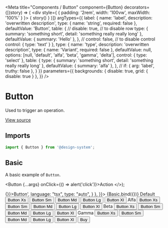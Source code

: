 
<Meta
  title="Components / Button"
  component={Button}
  decorators={[(story) => (
    <div style={ { padding: '2rem', width: '100vw', maxWidth: '100%' } }>
      { story() }
    </div>
  )]}
  argTypes={{
    label: {
      name: 'label',
      description: 'overwritten description',
      type: { name: 'string', required: false },
      defaultValue: 'Button',
      table: {
        // disable: true, // to disable row
        type: {
          summary: 'something short',
          detail: 'something really really long'
        },
        defaultValue: { summary: 'Hello' },
      },
      // control: false, // to disable control
      control: {
        type: 'text'
      }
    },
    type: {
      name: 'type',
      description: 'overwritten description',
      type: { name: 'Variant', required: false },
      defaultValue: null,
      options: [null, 'default', 'alfa', 'beta', 'gamma', 'delta'],
      control: { type: 'select' },
      table: {
        type: {
          summary: 'something short',
          detail: 'something really really long'
        },
        defaultValue: { summary: 'alfa' },
      },
      // if: { arg: 'label', truthy: false },
    }
  }}
  parameters={{
    backgrounds: { disable: true, grid: { disable: true } },
  }}
/>

# Button

Used to trigger an operation.

[View source](https://github.com/actarian/design-system/tree/main/src/@components/button)

## Imports

```js
import { Button } from '@design-system';
```

<!--
## Props

<ArgsTable of={ButtonProps} />
-->

## Basic

A basic example of `Button`.

  <Button {...args} onClick={() => alert('click')}>Action</Button>
</>);

<Canvas>
  <Story name="basic" parameters={{
    docs: {
      source: {
        code: '<Button onClick={() => {}}>Button</Button>',
        language: "tsx",
        type: "auto",
      }
    },
  }}>
    {Basic.bind({})}
  </Story>
</Canvas>

<Canvas>
  <Story name="default">
    <Label>Default</Label>
    <Flex.Col flexDirectionSm='row' justifyContent="space-between" alignItems="center" gap="0.5rem" padding="1rem 0">
      <Button variant="default" size="xs" as="button">Button Xs</Button>
      <Button variant="default" size="sm" as="button">Button Sm</Button>
      <Button variant="default" size="md" as="button">Button Md</Button>
      <Button variant="default" size="lg" as="button">Button Lg</Button>
      <Button variant="default" size="xl" as="button">Button Xl</Button>
    </Flex.Col>
  </Story>
  <Story name="alfa">
    <Label>Alfa</Label>
    <Flex.Col flexDirectionSm='row' justifyContent="space-between" alignItems="center" gap="0.5rem" padding="1rem 0">
      <Button variant="alfa" size="xs" as="button">Button Xs</Button>
      <Button variant="alfa" size="sm" as="button">Button Sm</Button>
      <Button variant="alfa" size="md" as="button">Button Md</Button>
      <Button variant="alfa" size="lg" as="button">Button Lg</Button>
      <Button variant="alfa" size="xl" as="button">Button Xl</Button>
    </Flex.Col>
  </Story>
  <Story name="beta">
    <Label>Beta</Label>
    <Flex.Col flexDirectionSm='row' justifyContent="space-between" alignItems="center" gap="0.5rem" padding="1rem 0">
      <Button variant="beta" size="xs" as="button">Button Xs</Button>
      <Button variant="beta" size="sm" as="button">Button Sm</Button>
      <Button variant="beta" size="md" as="button">Button Md</Button>
      <Button variant="beta" size="lg" as="button">Button Lg</Button>
      <Button variant="beta" size="xl" as="button">Button Xl</Button>
    </Flex.Col>
  </Story>
  <Story name="gamma">
    <Label>Gamma</Label>
    <Flex.Col flexDirectionSm='row' justifyContent="space-between" alignItems="center" gap="0.5rem" padding="1rem 0">
      <Button variant="gamma" size="xs" as="button">Button Xs</Button>
      <Button variant="gamma" size="sm" as="button">Button Sm</Button>
      <Button variant="gamma" size="md" as="button">Button Md</Button>
      <Button variant="gamma" size="lg" as="button">Button Lg</Button>
      <Button variant="gamma" size="xl" as="button">Button Xl</Button>
    </Flex.Col>
  </Story>
</Canvas>

<Canvas>
  <Story name="with icon">
    <Button variant="alfa"><span>Buy</span> <ShoppingCart /></Button>
  </Story>
</Canvas>
